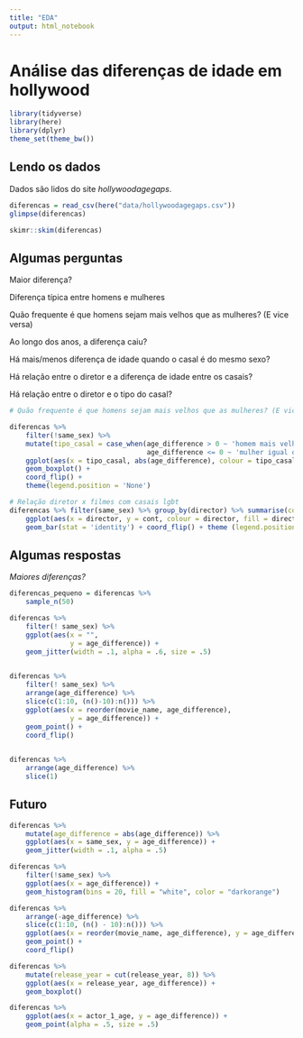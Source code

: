 ```yaml
---
title: "EDA"
output: html_notebook
---
```


# Análise das diferenças de idade em hollywood

```r
library(tidyverse)
library(here)
library(dplyr)
theme_set(theme_bw())
```

## Lendo os dados

Dados são lidos do site *hollywoodagegaps*.

```r
diferencas = read_csv(here("data/hollywoodagegaps.csv"))
glimpse(diferencas)
```



```r
skimr::skim(diferencas)
```

## Algumas perguntas

Maior diferença? 

Diferença típica entre homens e mulheres 

Quão frequente é que homens sejam mais velhos que as mulheres? (E vice versa)

Ao longo dos anos, a diferença caiu? 

Há mais/menos diferença de idade quando o casal é do mesmo sexo? 

Há relação entre o diretor e a diferença de idade entre os casais?

Há relação entre o diretor e o tipo do casal?



```r

# Quão frequente é que homens sejam mais velhos que as mulheres? (E vice versa)

diferencas %>% 
    filter(!same_sex) %>% 
    mutate(tipo_casal = case_when(age_difference > 0 ~ 'homem mais velho',
                                  age_difference <= 0 ~ 'mulher igual ou mais velha')) %>%
    ggplot(aes(x = tipo_casal, abs(age_difference), colour = tipo_casal)) + 
    geom_boxplot() + 
    coord_flip() +
    theme(legend.position = 'None')

```

```r
# Relação diretor x filmes com casais lgbt
diferencas %>% filter(same_sex) %>% group_by(director) %>% summarise(cont = n()) %>% arrange(-cont) %>%
    ggplot(aes(x = director, y = cont, colour = director, fill = director)) +
    geom_bar(stat = 'identity') + coord_flip() + theme (legend.position = "None")
```

## Algumas respostas

*Maiores diferenças?*

```r
diferencas_pequeno = diferencas %>% 
    sample_n(50)

diferencas %>% 
    filter(! same_sex) %>% 
    ggplot(aes(x = "", 
               y = age_difference)) + 
    geom_jitter(width = .1, alpha = .6, size = .5) 
    
```

```r
diferencas %>% 
    filter(! same_sex) %>% 
    arrange(age_difference) %>% 
    slice(c(1:10, (n()-10):n())) %>% 
    ggplot(aes(x = reorder(movie_name, age_difference), 
               y = age_difference)) + 
    geom_point() + 
    coord_flip()
    
```

```r
diferencas %>% 
    arrange(age_difference) %>% 
    slice(1)
```


## Futuro


```r
diferencas %>% 
    mutate(age_difference = abs(age_difference)) %>% 
    ggplot(aes(x = same_sex, y = age_difference)) + 
    geom_jitter(width = .1, alpha = .5) 
```



```r
diferencas %>% 
    filter(!same_sex) %>% 
    ggplot(aes(x = age_difference)) + 
    geom_histogram(bins = 20, fill = "white", color = "darkorange")
```

```r
diferencas %>% 
    arrange(-age_difference) %>% 
    slice(c(1:10, (n() - 10):n())) %>% 
    ggplot(aes(x = reorder(movie_name, age_difference), y = age_difference)) + 
    geom_point() + 
    coord_flip()
```

```r
diferencas %>% 
    mutate(release_year = cut(release_year, 8)) %>% 
    ggplot(aes(x = release_year, age_difference)) + 
    geom_boxplot()
```

```r
diferencas %>% 
    ggplot(aes(x = actor_1_age, y = age_difference)) + 
    geom_point(alpha = .5, size = .5)
```

